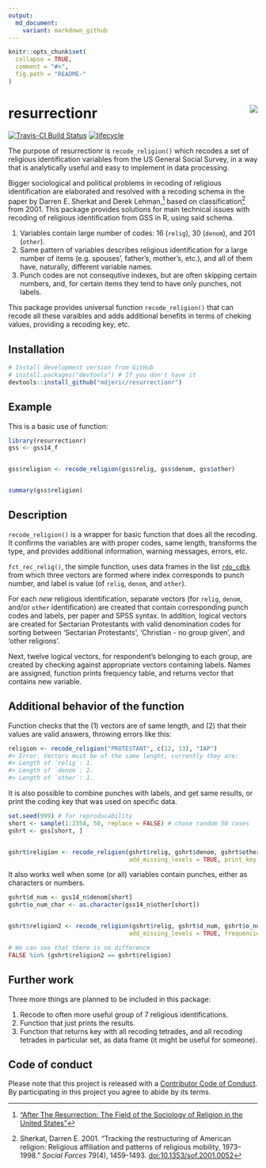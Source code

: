 ```yaml
---
output:
  md_document:
    variant: markdown_github
---
```


<!-- README.md is generated from README.Rmd. Please edit that file -->

```r
knitr::opts_chunk$set(
  collapse = TRUE,
  comment = "#>",
  fig.path = "README-"
)
```

# resurrectionr <img src="man/figures/logo.png" align="right" />

[![Travis-CI Build Status](https://travis-ci.org/mdjeric/resurrectionr.svg?branch=master)](https://travis-ci.org/mdjeric/resurrectionr)
[![lifecycle](https://img.shields.io/badge/lifecycle-maturing-blue.svg)](https://www.tidyverse.org/lifecycle/#maturing)

The purpose of resurrectionr is `recode_religion()` which recodes a set of religious identification variables from the US General Social Survey, in a way that is analytically useful and easy to implement in data processing.    

Bigger sociological and political problems in recoding of religious identification are elaborated and resolved with a recoding schema in the paper by Darren E. Sherkat and Derek Lehman,[^1] based on classification[^2] from 2001. This package provides solutions for main technical issues with recoding of religious identification from GSS in R, using said schema.    

  1. Variables contain large number of codes: 16 (`relig`), 30 (`denom`), and 201 (`other`).    
  2. Same pattern of variables describes religious identification for a large number of items (e.g. spouses', father's, mother's, etc.), and all of them have, naturally, different variable names.    
  3. Punch codes are not consequtive indexes, but are often skipping certain numbers, and, for certain items they tend to have only punches, not labels.    

This package provides universal function `recode_religion()` that can recode all these varaibles and adds additional benefits in terms of cheking values, providing a recoding key, etc.

## Installation

```r
# Install development version from GitHub
# install.packages("devtools") # If you don't have it
devtools::install_github("mdjeric/resurrectionr")
```


## Example

This is a basic use of function:

```r
library(resurrectionr)
gss <- gss14_f


gss$religion <- recode_religion(gss$relig, gss$denom, gss$other)


summary(gss$religion)
```


## Description

`recode_religion()` is a wrapper for basic function that does all the recoding. It confirms the variables are with proper codes, same length, transforms the type, and provides additional information, warning messages, errors, etc.

`fct_rec_relig()`, the simple function, uses data frames in the list [`rdo_cdbk`](reference/rdo_cdbk.html) from which three vectors are formed where index corresponds to punch number, and label is value (of `relig`, `denom`, and `other`).

For each *new* religious identification, separate vectors (for `relig`, `denom`, and/or `other` identification) are created that contain corresponding punch codes and labels, per paper and SPSS syntax. In addition, logical vectors are created for Sectarian Protestants with valid denomination codes for sorting between 'Sectarian Protestants', 'Christian - no group given', and 'other religions'.

Next, twelve logical vectors, for respondent's belonging to each group, are created by checking against appropriate vectors containing labels. Names are assigned, function prints frequency table, and returns vector that contains new variable.

## Additional behavior of the function
Function checks that the (1) vectors are of same length, and (2) that their values are valid answers, throwing errors like this:
```r
religion <- recode_religion("PROTESTANT", c(12, 13), "IAP")
#> Error: Vectors must be of the same lenght, currently they are:
#> Length of `relig`: 1.
#> Length of `denom`: 2.
#> Length of `other`: 1.
```

It is also possible to combine punches with labels, and get same results, or print the coding key that was used on specific data.

```r
set.seed(999) # for reproducability
short <- sample(1:2358, 50, replace = FALSE) # chose random 50 cases
gshrt <- gss[short, ]


gshrt$religion <- recode_religion(gshrt$relig, gshrt$denom, gshrt$other,
                                  add_missing_levels = TRUE, print_key = TRUE)
```

It also works well when some (or all) variables contain punches, either as characters or numbers.

```r
gshrt$d_num <- gss14_n$denom[short]
gshrt$o_num_char <- as.character(gss14_n$other[short])


gshrt$religion2 <- recode_religion(gshrt$relig, gshrt$d_num, gshrt$o_num_char,
                                  add_missing_levels = TRUE, frequencies = FALSE)

# We can see that there is no difference
FALSE %in% (gshrt$religion2 == gshrt$religion)
```

## Further work
Three more things are planned to be included in this package:    

1. Recode to often more useful group of 7 religious identifications.
2. Function that just prints the results.
3. Function that returns key with all recoding tetrades, and all recoding tetrades in particular set, as data frame (it might be useful for someone).

## Code of conduct

Please note that this project is released with a [Contributor Code of Conduct](CONDUCT.md). By participating in this project you agree to abide by its terms.

[^1]: ["After The Resurrection: The Field of the Sociology of Religion in the United States"](https://iranianredneck.wordpress.com/2016/11/29/why-reltrad-sucks-contesting-the-measure-of-american-religion/){target="_blank"}

[^2]: Sherkat, Darren E. 2001. "Tracking the restructuring of American religion: Religious affiliation and patterns of religious mobility, 1973–1998." *Social Forces* 79(4), 1459-1493. [doi:10.1353/sof.2001.0052](https://doi.org/10.1353/sof.2001.0052)

